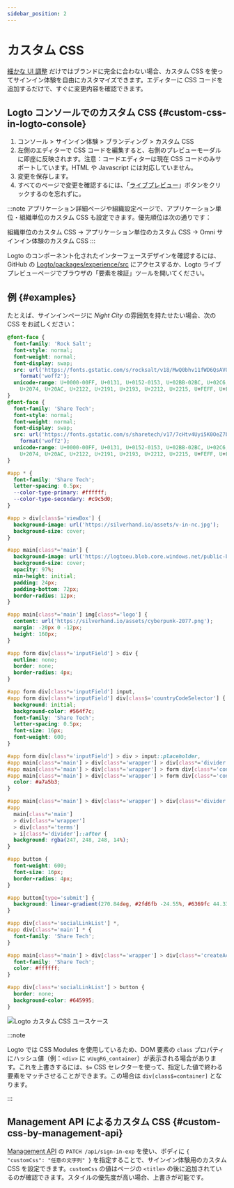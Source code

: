```yaml
---
sidebar_position: 2
---
```


# カスタム CSS

[細かな UI 調整](/customization/match-your-brand) だけではブランドに完全に合わない場合、カスタム CSS を使ってサインイン体験を自由にカスタマイズできます。エディターに CSS コードを追加するだけで、すぐに変更内容を確認できます。

## Logto コンソールでのカスタム CSS \{#custom-css-in-logto-console}

1. <CloudLink to="/sign-in-experience/branding">
     コンソール > サインイン体験 > ブランディング > カスタム CSS
   </CloudLink>
2. 左側のエディターで CSS コードを編集すると、右側のプレビューモーダルに即座に反映されます。注意：コードエディターは現在 CSS コードのみサポートしています。HTML や Javascript には対応していません。
3. 変更を保存します。
4. すべてのページで変更を確認するには、「[ライブプレビュー](/customization/live-preview)」ボタンをクリックするのを忘れずに。

:::note
アプリケーション詳細ページや組織設定ページで、アプリケーション単位・組織単位のカスタム CSS も設定できます。優先順位は次の通りです：

組織単位のカスタム CSS → アプリケーション単位のカスタム CSS → Omni サインイン体験のカスタム CSS
:::

Logto のコンポーネント化されたインターフェースデザインを確認するには、GitHub の [Logto/packages/experience/src](https://github.com/logto-io/logto/tree/master/packages/experience/src) にアクセスするか、Logto ライブプレビューページでブラウザの「要素を検証」ツールを開いてください。

## 例 \{#examples}

たとえば、サインインページに _Night City_ の雰囲気を持たせたい場合、次の CSS をお試しください：

```css
@font-face {
  font-family: 'Rock Salt';
  font-style: normal;
  font-weight: normal;
  font-display: swap;
  src: url('https://fonts.gstatic.com/s/rocksalt/v18/MwQ0bhv11fWD6QsAVOZrt0M6p7NGrQ.woff2')
    format('woff2');
  unicode-range: U+0000-00FF, U+0131, U+0152-0153, U+02BB-02BC, U+02C6, U+02DA, U+02DC, U+2000-206F,
    U+2074, U+20AC, U+2122, U+2191, U+2193, U+2212, U+2215, U+FEFF, U+FFFD;
}
@font-face {
  font-family: 'Share Tech';
  font-style: normal;
  font-weight: normal;
  font-display: swap;
  src: url('https://fonts.gstatic.com/s/sharetech/v17/7cHtv4Uyi5K0OeZ7bohU8H0JmBUhfrE.woff2')
    format('woff2');
  unicode-range: U+0000-00FF, U+0131, U+0152-0153, U+02BB-02BC, U+02C6, U+02DA, U+02DC, U+2000-206F,
    U+2074, U+20AC, U+2122, U+2191, U+2193, U+2212, U+2215, U+FEFF, U+FFFD;
}

#app * {
  font-family: 'Share Tech';
  letter-spacing: 0.5px;
  --color-type-primary: #ffffff;
  --color-type-secondary: #c9c5d0;
}

#app > div[class$='viewBox'] {
  background-image: url('https://silverhand.io/assets/v-in-nc.jpg');
  background-size: cover;
}

#app main[class*='main'] {
  background-image: url('https://logtoeu.blob.core.windows.net/public-blobs/g3cp4y/m-g3cp4y/2024/01/02/w9j0x57g/gentle-universe.png');
  background-size: cover;
  opacity: 97%;
  min-height: initial;
  padding: 24px;
  padding-bottom: 72px;
  border-radius: 12px;
}

#app main[class*='main'] img[class*='logo'] {
  content: url('https://silverhand.io/assets/cyberpunk-2077.png');
  margin: -20px 0 -12px;
  height: 160px;
}

#app form div[class*='inputField'] > div {
  outline: none;
  border: none;
  border-radius: 4px;
}

#app form div[class*='inputField'] input,
#app form div[class*='inputField'] div[class$='countryCodeSelector'] {
  background: initial;
  background-color: #564f7c;
  font-family: 'Share Tech';
  letter-spacing: 0.5px;
  font-size: 16px;
  font-weight: 600;
}

#app form div[class*='inputField'] > div > input::placeholder,
#app main[class*='main'] > div[class*='wrapper'] > div[class*='divider'],
#app main[class*='main'] > div[class*='wrapper'] > form div[class*='content'],
#app main[class*='main'] > div[class*='wrapper'] > form div[class*='content'] > span {
  color: #a7a5b3;
}

#app main[class*='main'] > div[class*='wrapper'] > div[class*='divider'] > i[class*='line'],
#app
  main[class*='main']
  > div[class*='wrapper']
  > div[class*='terms']
  > i[class*='divider']::after {
  background: rgba(247, 248, 248, 14%);
}

#app button {
  font-weight: 600;
  font-size: 16px;
  border-radius: 4px;
}

#app button[type='submit'] {
  background: linear-gradient(270.84deg, #2fd6fb -24.55%, #6369fc 44.33%, #a741eb 119.2%), #5d34f2;
}

#app div[class*='socialLinkList'] *,
#app div[class*='main'] * {
  font-family: 'Share Tech';
}

#app main[class*='main'] > div[class*='wrapper'] > div[class*='createAccount'] {
  font-family: 'Share Tech';
  color: #ffffff;
}

#app div[class*='socialLinkList'] > button {
  border: none;
  background-color: #645995;
}
```

<img src="/img/assets/logto-custom-css-use-case.png" alt="Logto カスタム CSS ユースケース" />

:::note

Logto では CSS Modules を使用しているため、DOM 要素の `class` プロパティにハッシュ値（例：`<div>` に `vUugRG_container`）が表示される場合があります。これを上書きするには、`$=` CSS セレクターを使って、指定した値で終わる要素をマッチさせることができます。この場合は `div[class$=container]` となります。

:::

## Management API によるカスタム CSS \{#custom-css-by-management-api}

[Management API](https://openapi.logto.io/operation/operation-uploadcustomuiassets) の `PATCH /api/sign-in-exp` を使い、ボディに `{ "customCss": "任意の文字列" }` を指定することで、サインイン体験用のカスタム CSS を設定できます。`customCss` の値はページの `<title>` の後に追加されているのが確認できます。スタイルの優先度が高い場合、上書きが可能です。
